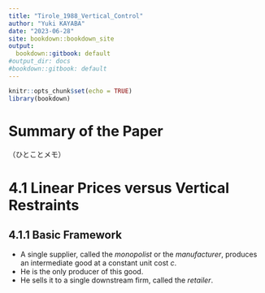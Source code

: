 ```yaml
---
title: "Tirole_1988_Vertical_Control"
author: "Yuki KAYABA"
date: "2023-06-28"
site: bookdown::bookdown_site
output:
  bookdown::gitbook: default
#output_dir: docs
#bookdown::gitbook: default
---
```


```r
knitr::opts_chunk$set(echo = TRUE)
library(bookdown)
```

# Summary of the Paper

（ひとことメモ）



# 4.1 Linear Prices versus Vertical Restraints

## 4.1.1 Basic Framework

- A single supplier, called the _monopolist_ or the _manufacturer_, produces an intermediate good at a constant unit cost $c$.
- He is the only producer of this good.
- He sells it to a single downstream firm, called the _retailer_.

